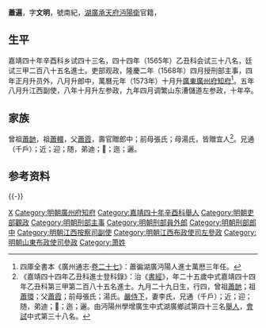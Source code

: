 {{Otheruses|other=名为萧文明的其他人物|萧文明}}
{{明清人物信息框
| 姓名 = 蕭遍
| 原名 =
| 圖片名稱= 
| 圖片大小 =
| 圖片說明 = 
| 最高職務 =山东布政使司左参政
| 國家 = 大明 
| 爵位 =
| 籍貫 = [[湖廣|湖廣]][[承天府|承天府]][[仙桃市|沔陽衛]]
| 族裔 = 
| 字號 = 
| 諡號 =
| 出生日期 = 辛丑九月二十九日
| 出生地點 =
| 逝世日期 = 万历十年壬午
| 逝世地點 =
| 墓葬 =
| 配偶 = 配李氏，封宜人
| 親屬 = 
| 出身 =
* 嘉靖四十年辛酉科舉人
* 嘉靖四十四年乙丑科同進士出身
| 經歷 =
| 著作 =  
}}
'''蕭遍'''{{BD|1541年||1582年年||X}}，字'''文明'''，號南紀，[[湖廣|湖廣]][[承天府|承天府]][[仙桃市|沔陽衛]]官籍，

== 生平 ==
嘉靖四十年辛酉科乡试四十三名，四十四年（1565年）乙丑科会试三十八名，廷试三甲二百八十五名進士。吏部观政，隆慶二年（1568年）四月授刑部主事，四年正月升员外，八月升郎中，萬曆元年（1573年）十月升[[廣東|廣東]][[廣州府|廣州府]][[知府|知府]]<ref>四庫全書本《廣州通志·[[s:廣東通志_(四庫全書本)/卷27|卷二十七]]》：蕭徧湖廣沔陽人進士萬厯三年任。</ref>。五年八月升江西副使，八年十月升左参政，九年四月调繁山东漕儲道左参政，十年卒。

== 家族 ==
曾祖[[蕭䪧|蕭䪧]]，祖[[蕭轘|蕭轘]]，父[[蕭霞|蕭霞]]，壽官贈郎中；前母張氏；母湯氏，皆贈宜人<ref>《嘉靖四十四年乙丑科進士登科錄》：治《[[書經|書經]]》，年二十五歲中式嘉靖四十四年乙丑科第三甲第二百八十五名進士。九月二十九日生，行四，曾祖[[蕭䪧|蕭䪧]]；祖[[蕭環|蕭環]]；父[[蕭霞|蕭霞]]；前母張氏；湯氏。[[嚴侍下|嚴侍下]]，妻李氏，兄通（千戶）；近；迎；随，弟迪；𨗲；迤；邐。由沔陽州學增廣生中式湖廣鄉試第四十三名[[舉人|舉人]]，[[會試|會試]]中式第三十八名。</ref>。兄通（千戶）；近；迎；随，弟迪；𨗲；迤；邐。

== 参考资料 ==
{{reflist}}

{{-}}
{{start box}}
{{s-off}}
{{succession box|[[胡心得|胡心得]]|[[胥遇|胥遇]]|[[廣東|廣東]][[廣州府|廣州府]][[知府|知府]]|<small>萬曆元年（1573年）上任</small>}}
{{end box}}

{{嘉靖四十四年乙丑科殿试金榜}}

{{Authority control}}

{{DEFAULTSORT:Xiao蕭}}
[[Category:仙桃人|X]]
[[Category:明朝廣州府知府|Category:明朝廣州府知府]]
[[Category:嘉靖四十年辛酉科舉人|Category:嘉靖四十年辛酉科舉人]]
[[Category:明朝吏部觀政|Category:明朝吏部觀政]]
[[Category:明朝刑部主事|Category:明朝刑部主事]]
[[Category:明朝刑部員外郎|Category:明朝刑部員外郎]]
[[Category:明朝刑部郎中|Category:明朝刑部郎中]]
[[Category:明朝江西按察司副使|Category:明朝江西按察司副使]]
[[Category:明朝江西布政使司左參政|Category:明朝江西布政使司左參政]]
[[Category:明朝山東布政使司參政|Category:明朝山東布政使司參政]]
[[Category:萧姓|Category:萧姓]]